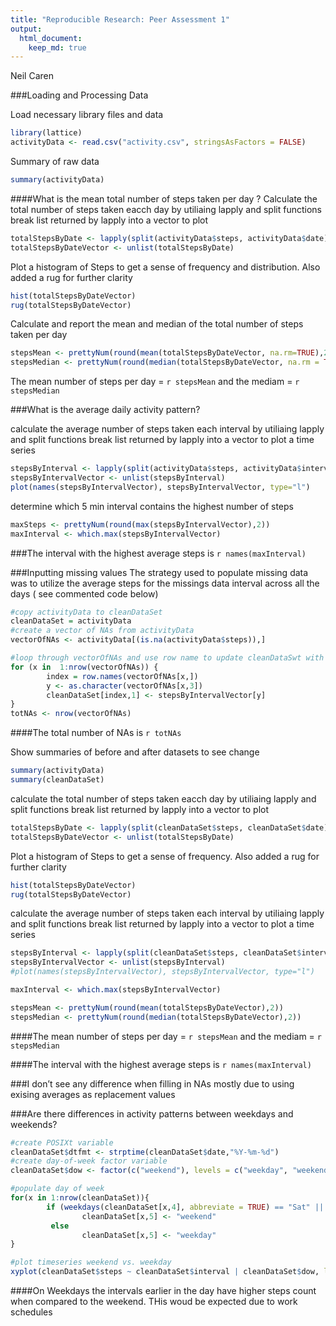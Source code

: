 ```yaml
---
title: "Reproducible Research: Peer Assessment 1"
output: 
  html_document:
    keep_md: true
---
```

Neil Caren
 
###Loading and Processing Data

Load necessary library files and data
```r
library(lattice)
activityData <- read.csv("activity.csv", stringsAsFactors = FALSE)
```

Summary of raw data

```r
summary(activityData)
```
####What is the mean total number of steps taken per day ?
Calculate the total number of steps taken eacch day by utiliaing lapply and split functions
break list returned by lapply into a vector to plot

```r
totalStepsByDate <- lapply(split(activityData$steps, activityData$date),sum)
totalStepsByDateVector <- unlist(totalStepsByDate)
```

Plot a histogram of Steps to get a sense of frequency and distribution.  Also added a rug for further clarity

```r
hist(totalStepsByDateVector)
rug(totalStepsByDateVector)
```

Calculate and report the mean and median of the total number of steps taken per day

```r
stepsMean <- prettyNum(round(mean(totalStepsByDateVector, na.rm=TRUE),2))
stepsMedian <- prettyNum(round(median(totalStepsByDateVector, na.rm = TRUE),2))
```

The mean number of steps per day = `r stepsMean` and the mediam = `r stepsMedian`


###What is the average daily activity pattern?

calculate the average number of steps taken each interval by utiliaing lapply and split functions
break list returned by lapply into a vector to plot a time series

```r
stepsByInterval <- lapply(split(activityData$steps, activityData$interval),mean, na.rm=TRUE)
stepsByIntervalVector <- unlist(stepsByInterval)
plot(names(stepsByIntervalVector), stepsByIntervalVector, type="l")
```

determine which 5 min interval contains the highest number of steps
```r
maxSteps <- prettyNum(round(max(stepsByIntervalVector),2))
maxInterval <- which.max(stepsByIntervalVector)
```

###The interval with the highest average steps is `r names(maxInterval)`


###Inputting missing values
The strategy used to populate missing data was to utilize the average steps for the missings data interval across all the days  ( see commented code below)

```r
#copy activityData to cleanDataSet
cleanDataSet = activityData
#create a vector of NAs from activityData
vectorOfNAs <- activityData[(is.na(activityData$steps)),]

#loop through vectorOfNAs and use row name to update cleanDataSwt with average steps for that interval 
for (x in  1:nrow(vectorOfNAs)) {
        index = row.names(vectorOfNAs[x,])
        y <- as.character(vectorOfNAs[x,3])
        cleanDataSet[index,1] <- stepsByIntervalVector[y]
}
totNAs <- nrow(vectorOfNAs)
```


####The total number of NAs is `r totNAs`


Show summaries of before and after datasets to see change

```r
summary(activityData)
summary(cleanDataSet)
```


calculate the total number of steps taken eacch day by utiliaing lapply and split functions
break list returned by lapply into a vector to plot

```r

totalStepsByDate <- lapply(split(cleanDataSet$steps, cleanDataSet$date),sum)
totalStepsByDateVector <- unlist(totalStepsByDate)
```

Plot a histogram of Steps to get a sense of frequency.  Also added a rug for further clarity

```r
hist(totalStepsByDateVector)
rug(totalStepsByDateVector)
```


calculate the average number of steps taken each interval by utiliaing lapply and split functions
break list returned by lapply into a vector to plot a time series

```r
stepsByInterval <- lapply(split(cleanDataSet$steps, cleanDataSet$interval),mean, na.rm=TRUE)
stepsByIntervalVector <- unlist(stepsByInterval)
#plot(names(stepsByIntervalVector), stepsByIntervalVector, type="l")
```

```r

maxInterval <- which.max(stepsByIntervalVector)
```

```r
stepsMean <- prettyNum(round(mean(totalStepsByDateVector),2))
stepsMedian <- prettyNum(round(median(totalStepsByDateVector),2))
```

####The mean number of steps per day = `r stepsMean` and the mediam = `r stepsMedian`

####The interval with the highest average steps is `r names(maxInterval)`

###I  don't see any difference when filling in NAs mostly due to using exising averages as replacement values



###Are there differences in activity patterns between weekdays and weekends?

```r
#create POSIXt variable 
cleanDataSet$dtfmt <- strptime(cleanDataSet$date,"%Y-%m-%d")
#create day-of-week factor variable
cleanDataSet$dow <- factor(c("weekend"), levels = c("weekday", "weekend"))

#populate day of week 
for(x in 1:nrow(cleanDataSet)){
        if (weekdays(cleanDataSet[x,4], abbreviate = TRUE) == "Sat" || weekdays(cleanDataSet[x,4],abbreviate = TRUE) == "Sun")
                cleanDataSet[x,5] <- "weekend"
         else
                cleanDataSet[x,5] <- "weekday"
}

#plot timeseries weekend vs. weekday
xyplot(cleanDataSet$steps ~ cleanDataSet$interval | cleanDataSet$dow, layout = c( 1, 2), type = c("l", "l"))
```

####On Weekdays the intervals earlier in the day have higher steps count when compared to the weekend.  THis woud be expected due to work schedules
